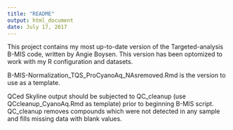 ```yaml
---
title: "README"
output: html_document
date: July 17, 2017
---
```


This project contains my most up-to-date version of the Targeted-analysis B-MIS code, written by Angie Boysen.  This version has been optomized to work with my R configuration and datasets.

B-MIS-Normalization_TQS_ProCyanoAq_NAsremoved.Rmd is the version to use as a template.

QCed Skyline output should be subjected to QC_cleanup (use QCcleanup_CyanoAq.Rmd as template) prior to beginning B-MIS script. QC_cleanup removes compounds which were not detected in any sample and fills missing data with blank values.